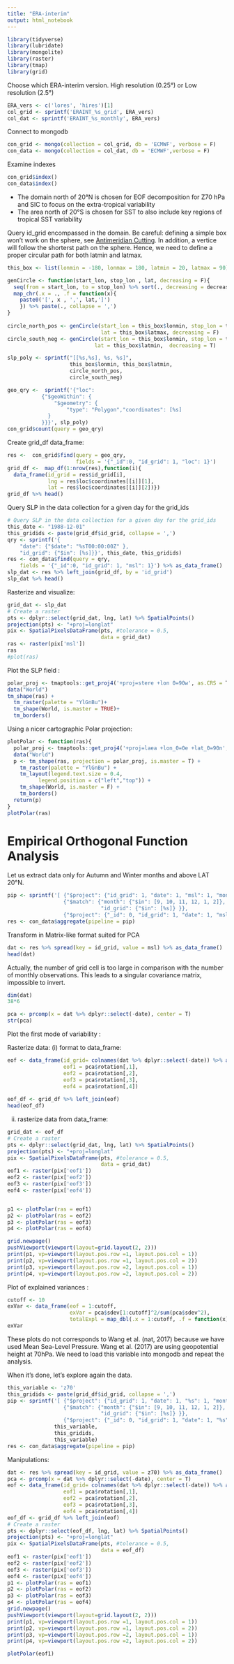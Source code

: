 ```yaml
---
title: "ERA-interim"
output: html_notebook
---
```



```r
library(tidyverse)
library(lubridate)
library(mongolite)
library(raster)
library(tmap)
library(grid)
```

Choose which ERA-interim version. High resolution (0.25°) or Low resolution (2.5°)

```r
ERA_vers <- c('lores', 'hires')[1]
col_grid <- sprintf('ERAINT_%s_grid', ERA_vers)
col_dat <- sprintf('ERAINT_%s_monthly', ERA_vers)
```


Connect to mongodb

```r
con_grid <- mongo(collection = col_grid, db = 'ECMWF', verbose = F)
con_data <- mongo(collection = col_dat, db = 'ECMWF',verbose = F)
```

Examine indexes

```r
con_grid$index()
con_data$index()
```

- The domain north of 20°N is chosen for EOF decomposition for Z70 hPa and SIC to focus on the extra-tropical variability 
- The area north of 20°S is chosen for SST to also include key regions of tropical SST variability

Query id_grid encompassed in the domain. Be careful: defining a simple box won't work on the sphere, see [Antimeridian Cutting](https://tools.ietf.org/html/rfc7946#section-3.1.9). In addition, a vertice will follow the shorterst path on the sphere. Hence, we need to define a proper circular path for both latmin and latmax.

```r
this_box <- list(lonmin = -180, lonmax = 180, latmin = 20, latmax = 90)

genCircle <- function(start_lon, stop_lon , lat, decreasing = F){
  seq(from = start_lon, to = stop_lon) %>% sort(., decreasing = decreasing) %>% 
  map_chr(.x = ., .f = function(x){
    paste0('[', x , ',', lat,']')
    }) %>% paste(., collapse = ',')
}
  
circle_north_pos <- genCircle(start_lon = this_box$lonmin, stop_lon = this_box$lonmax, 
                              lat = this_box$latmax, decreasing = F)
circle_south_neg <- genCircle(start_lon = this_box$lonmin, stop_lon = this_box$lonmax, 
                            lat = this_box$latmin,  decreasing = T)

slp_poly <- sprintf("[[%s,%s], %s, %s]",
                    this_box$lonmin, this_box$latmin,
                    circle_north_pos,
                    circle_south_neg)
```


```r
geo_qry <-  sprintf('{"loc": 
           {"$geoWithin": {
               "$geometry": {
                   "type": "Polygon","coordinates": [%s]
             }
           }}}', slp_poly)
con_grid$count(query = geo_qry)
```

Create grid_df data_frame:

```r
res <-  con_grid$find(query = geo_qry, 
                      fields = '{"_id":0, "id_grid": 1, "loc": 1}')
grid_df <-  map_df(1:nrow(res),function(i){
  data_frame(id_grid = res$id_grid[i], 
             lng = res$loc$coordinates[[i]][1], 
             lat = res$loc$coordinates[[i]][2])})
grid_df %>% head()
```

Query SLP in the data collection for a given day for the grid_ids

```r
# Query SLP in the data collection for a given day for the grid_ids
this_date <- "1988-12-01"
this_gridids <- paste(grid_df$id_grid, collapse = ',')
qry <- sprintf('{
    "date": {"$date": "%sT00:00:00Z" },
    "id_grid": {"$in": [%s]}}', this_date, this_gridids)
res <- con_data$find(query = qry,
    fields = '{"_id":0, "id_grid": 1, "msl": 1}') %>% as_data_frame()
slp_dat <- res %>% left_join(grid_df, by = 'id_grid')
slp_dat %>% head()
```

Rasterize and visualize:

```r
grid_dat <- slp_dat
# Create a raster
pts <- dplyr::select(grid_dat, lng, lat) %>% SpatialPoints()
projection(pts) <- "+proj=longlat"
pix <- SpatialPixelsDataFrame(pts, #tolerance = 0.5, 
                              data = grid_dat)
ras <- raster(pix['msl'])
ras
#plot(ras)      
```

Plot the SLP field :

```r
polar_proj <- tmaptools::get_proj4('+proj=stere +lon 0=90w', as.CRS = T)
data("World")
tm_shape(ras) + 
  tm_raster(palette = "YlGnBu")+
  tm_shape(World, is.master = TRUE)+
  tm_borders()
```

Using a nicer cartographic Polar projection:

```r
plotPolar <- function(ras){
  polar_proj <- tmaptools::get_proj4('+proj=laea +lon_0=0e +lat_0=90n', as.CRS = T)
  data("World")
  p <- tm_shape(ras, projection = polar_proj, is.master = T) +
    tm_raster(palette = "YlGnBu") +
    tm_layout(legend.text.size = 0.4,
          legend.position = c("left","top")) +
    tm_shape(World, is.master = F) + 
    tm_borders()
  return(p)
}
plotPolar(ras)
```


# Empirical Orthogonal Function Analysis

Let us extract data only for Autumn and Winter months and above LAT 20°N.

```r
pip <- sprintf('[ {"$project": {"id_grid": 1, "date": 1, "msl": 1, "month": {"$month": "$date"}}},
                  {"$match": {"month": {"$in": [9, 10, 11, 12, 1, 2]},
                              "id_grid": {"$in": [%s]} }},
                  {"$project": {"_id": 0, "id_grid": 1, "date": 1, "msl": 1}} ]', this_gridids)
res <- con_data$aggregate(pipeline = pip)
```

Transform in Matrix-like format suited for PCA

```r
dat <- res %>% spread(key = id_grid, value = msl) %>% as_data_frame()
head(dat)
```

Actually, the number of grid cell is too large in comparison with the number of monthly observations. This leads to a singular covariance matrix, impossible to invert.

```r
dim(dat)
38*6
```

```r
pca <- prcomp(x = dat %>% dplyr::select(-date), center = T)
str(pca)
```

Plot the first mode of variability :

Rasterize data: 
(i) format to data_frame:
```r
eof <- data_frame(id_grid= colnames(dat %>% dplyr::select(-date)) %>% as.integer(), 
                  eof1 = pca$rotation[,1],
                  eof2 = pca$rotation[,2],
                  eof3 = pca$rotation[,3],
                  eof4 = pca$rotation[,4])
                  
eof_df <- grid_df %>% left_join(eof)
head(eof_df)
```

(ii) rasterize data from data_frame:

```r
grid_dat <- eof_df
# Create a raster
pts <- dplyr::select(grid_dat, lng, lat) %>% SpatialPoints()
projection(pts) <- "+proj=longlat"
pix <- SpatialPixelsDataFrame(pts, #tolerance = 0.5, 
                              data = grid_dat)
eof1 <- raster(pix['eof1'])
eof2 <- raster(pix['eof2'])
eof3 <- raster(pix['eof3'])
eof4 <- raster(pix['eof4'])


p1 <- plotPolar(ras = eof1)
p2 <- plotPolar(ras = eof2)
p3 <- plotPolar(ras = eof3)
p4 <- plotPolar(ras = eof4)

grid.newpage()
pushViewport(viewport(layout=grid.layout(2, 2)))
print(p1, vp=viewport(layout.pos.row =1, layout.pos.col = 1))
print(p2, vp=viewport(layout.pos.row =1, layout.pos.col = 2))
print(p3, vp=viewport(layout.pos.row =2, layout.pos.col = 1))
print(p4, vp=viewport(layout.pos.row =2, layout.pos.col = 2))

```

Plot of explained variances :

```r
cutoff <- 10
exVar <- data_frame(eof = 1:cutoff, 
                    exVar = pca$sdev[1:cutoff]^2/sum(pca$sdev^2),
                    totalExpl = map_dbl(.x = 1:cutoff, .f = function(x) sum(exVar[1:x])))
exVar
```

These plots do not corresponds to Wang et al. (nat, 2017) because we have used Mean Sea-Level Pressure. Wang et al. (2017) are using geopotential height at 70hPa. We need to load this variable into mongodb and repeat the analysis. 

When it's done, let's explore again the data.

```r
this_variable <- 'z70'
this_gridids <- paste(grid_df$id_grid, collapse = ',')
pip <- sprintf('[ {"$project": {"id_grid": 1, "date": 1, "%s": 1, "month": {"$month": "$date"}}},
                  {"$match": {"month": {"$in": [9, 10, 11, 12, 1, 2]},
                              "id_grid": {"$in": [%s]} }},
                  {"$project": {"_id": 0, "id_grid": 1, "date": 1, "%s": 1}} ]', 
               this_variable,
               this_gridids,
               this_variable)
res <- con_data$aggregate(pipeline = pip)
```
Manipulations:


```r
dat <- res %>% spread(key = id_grid, value = z70) %>% as_data_frame()
pca <- prcomp(x = dat %>% dplyr::select(-date), center = T)
eof <- data_frame(id_grid= colnames(dat %>% dplyr::select(-date)) %>% as.integer(), 
                  eof1 = pca$rotation[,1],
                  eof2 = pca$rotation[,2],
                  eof3 = pca$rotation[,3],
                  eof4 = pca$rotation[,4])
eof_df <- grid_df %>% left_join(eof)
# Create a raster
pts <- dplyr::select(eof_df, lng, lat) %>% SpatialPoints()
projection(pts) <- "+proj=longlat"
pix <- SpatialPixelsDataFrame(pts, #tolerance = 0.5, 
                              data = eof_df)
eof1 <- raster(pix['eof1'])
eof2 <- raster(pix['eof2'])
eof3 <- raster(pix['eof3'])
eof4 <- raster(pix['eof4'])
p1 <- plotPolar(ras = eof1)
p2 <- plotPolar(ras = eof2)
p3 <- plotPolar(ras = eof3)
p4 <- plotPolar(ras = eof4)
grid.newpage()
pushViewport(viewport(layout=grid.layout(2, 2)))
print(p1, vp=viewport(layout.pos.row =1, layout.pos.col = 1))
print(p2, vp=viewport(layout.pos.row =1, layout.pos.col = 2))
print(p3, vp=viewport(layout.pos.row =2, layout.pos.col = 1))
print(p4, vp=viewport(layout.pos.row =2, layout.pos.col = 2))
```


```r
plotPolar(eof1)
```

